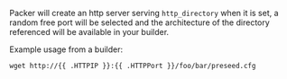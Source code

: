 <!-- Code generated from the comments of the HTTPConfig struct in multistep/commonsteps/http_config.go; DO NOT EDIT MANUALLY -->

Packer will create an http server serving `http_directory` when it is set, a
random free port will be selected and the architecture of the directory
referenced will be available in your builder.

Example usage from a builder:

```
wget http://{{ .HTTPIP }}:{{ .HTTPPort }}/foo/bar/preseed.cfg
```

<!-- End of code generated from the comments of the HTTPConfig struct in multistep/commonsteps/http_config.go; -->
